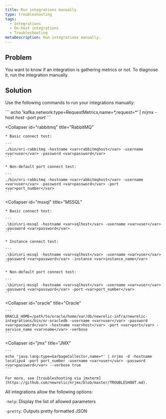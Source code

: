 ```yaml
---
title: Run integrations manually
type: troubleshooting
tags:
  - Integrations
  - On-host integrations
  - Troubleshooting
metaDescription: Run integrations manually.
---
```


## Problem

You want to know if an integration is gathering metrics or not. To diagnose it, run the integration manually.

## Solution

Use the following commands to run your integrations manually:

<CollapserGroup>
  <Collapser
    id="kafka"
    title="Kafka"
  >
    ```
    echo 'kafka.network:type=RequestMetrics,name=*,request=*’ | nrjmx -host <var>host</var> -port <var>port</var>
    ```
  </Collapser>

  <Collapser
    id="rabbitmq"
    title="RabbitMQ"
  >
    * Basic connect test:

    ```
    ./bin/nri-rabbitmq -hostname <var>rabbitmqhost</var> -username <var>user</var> -password <var>password</var>
    ```

    * Non-default port connect test:

    ```
    ./bin/nri-rabbitmq -hostname <var>rabbitmqhost</var> -username <var>user</var> -password <var>password</var> -port <var>port_number</var>
    ```
  </Collapser>

  <Collapser
    id="mssql"
    title="MSSQL"
  >
    * Basic connect test:

    ```
    .\bin\nri-mssql -hostname <var>sqlhost</var> -username <var>user</var> -password <var>password</var>
    ```

    * Instance connect test:

    ```
    .\bin\nri-mssql -hostname <var>sqlhost</var> -username <var>user</var> -password <var>password</var> -instance <var>instance_name</var>
    ```

    * Non-default port connect test:

    ```
    .\bin\nri-mssql -hostname <var>sqlhost</var> -username <var>user</var> -password <var>password</var> -port <var>port_number</var>
    ```
  </Collapser>

  <Collapser
    id="oracle"
    title="Oracle"
  >
    ```
    ORACLE_HOME=/path/to/oracle/home/var/db/newrelic-infra/newrelic-integrations/bin/nr-oracledb -username <var>user</var> -password <var>password</var> -hostname <var>host</var> -port <var>port</var> -service_name <var>name</var> -verbose
    ```
  </Collapser>

  <Collapser
    id="jmx"
    title="JMX"
  >
    ```
    echo 'java.lang:type=GarbageCollector,name=*' | nrjmx -d -hostname localipv4 -port port_number -username <var>user</var> -password <var>password</var> --verbose true
    ```

    For more, see [troubleshooting via jmxterm](https://github.com/newrelic/nrjmx/blob/master/TROUBLESHOOT.md).
  </Collapser>
</CollapserGroup>

All integrations allow the following options:

`-help`: Display the list of allowed parameters

`-pretty`: Outputs pretty formatted JSON
